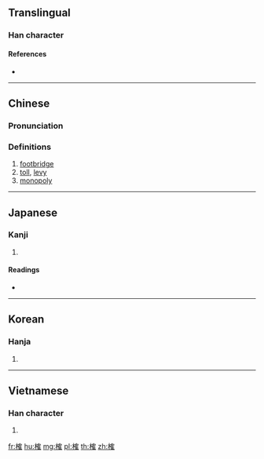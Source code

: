 ==Translingual==

===Han character===
{{Han char|rn=75|rad=木|as=10|sn=14|four=44914|canj=DOBG|ids=⿰木隺}}

====References====
* {{Han ref|kx=0544.270|dkj=15283|dj=0932.100|hdz=21270.120|uh=69B7|ud=27063|bh=BA65|bd=47717}}

----

==Chinese==
{{zh-forms}}

===Pronunciation===
{{zh-pron
|m=què
|c=kok3
|mc=y
|oc=y
|ma=
|cat=n
}}

===Definitions===
# [[footbridge]]
# [[toll]], [[levy]]
# [[monopoly]]

----

==Japanese==

===Kanji===
{{ja-kanji|grade=|rs=木10}}

# {{defn|lang=ja|sort=木10}}

====Readings====
* {{ja-readings|on=[[かく]] (kaku), [[こう]] (kō), [[きょう]] (kyō)|kun=[[まるきばし]] (marukibashi)}}

----

==Korean==

===Hanja===
{{ko-hanja|hangeul=교|eumhun=|rv=gyo|mr=kyo|y=kyo}}

# {{defn|lang=ko|sort=木10}}

----

==Vietnamese==

===Han character===
{{vi-hantu|[[dác]], [[các]]|rs=木10}}

# {{defn|lang=vi|sort=木10}}

[[fr:榷]]
[[hu:榷]]
[[mg:榷]]
[[pl:榷]]
[[th:榷]]
[[zh:榷]]